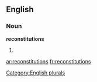 ==English==

===Noun===
'''reconstitutions'''

# {{plural of|[[reconstitution]]}}

[[Category:English plurals]]

[[ar:reconstitutions]]
[[fr:reconstitutions]]